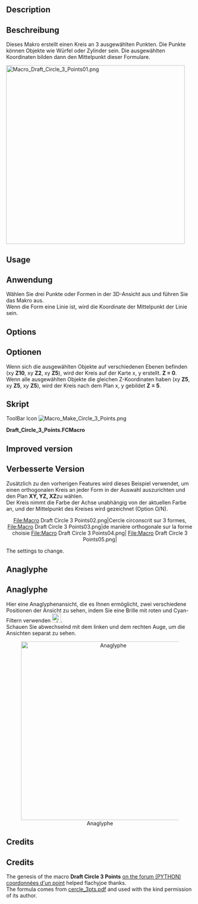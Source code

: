 <languages/>

{{Macro/de
|Name=Macro Draft Circle 3 Points
|Icon=Macro_Make_Circle_3_Points.png
|Name/de=Macro Draft Circle 3 Points
|Description=Erzeugt einen Kreis aus 3 ausgewählten Punkten.
|Author=Mario52
|Version=01.00
|Date=2013-03-11
|FCVersion=Alle
|Download=[https://wiki.freecad.org/images/c/c7/Macro_Make_Circle_3_Points.png ToolBar Icon]
}}

<div lang="en" dir="ltr" class="mw-content-ltr">
==Description==
</div>

<div class="mw-translate-fuzzy">
== Beschreibung ==
Dieses Makro erstellt einen Kreis an 3 ausgewählten Punkten. Die Punkte können Objekte wie Würfel oder Zylinder sein. Die ausgewählten Koordinaten bilden dann den Mittelpunkt dieser Formulare.

[[File:Macro Draft Circle 3 Points01.png|480px]]
{{Caption|Circle built on 3 selected points}}
</div>

<div lang="en" dir="ltr" class="mw-content-ltr">
==Usage==
</div>

<div class="mw-translate-fuzzy">
==Anwendung==
Wählen Sie drei Punkte oder Formen in der 3D-Ansicht aus und führen Sie das Makro aus. <br />
Wenn die Form eine Linie ist, wird die Koordinate der Mittelpunkt der Linie sein.
</div>

<div lang="en" dir="ltr" class="mw-content-ltr">
==Options==
</div>

<div class="mw-translate-fuzzy">
== Optionen ==
Wenn sich die ausgewählten Objekte auf verschiedenen Ebenen befinden (xy '''Z10''', xy '''Z2''', xy '''Z5'''), wird der Kreis auf der Karte x, y  erstellt. '''Z = 0'''. <br />
Wenn alle ausgewählten Objekte die gleichen Z-Koordinaten haben (xy '''Z5''', xy '''Z5''', xy '''Z5'''), wird der Kreis nach dem Plan x, y gebildet '''Z = 5'''.
</div>

<span id="Script"></span>
==Skript==

<div lang="en" dir="ltr" class="mw-content-ltr">
ToolBar Icon [[Image:Macro_Make_Circle_3_Points.png]]
</div>

'''Draft_Circle_3_Points.FCMacro'''

{{MacroCode|code=
# -*- coding: utf-8 -*-
# créer un cercle à partir de 3 points sélectionnés sur le plan X,Y
# 04/03/2013
# la formule provient de
# http://www-obs.univ-lyon1.fr/labo/fc/Ateliers_archives/ateliers_2005-06/cercle_3pts.pdf
# lire la note dans le pdf, sur l'ordre de sélection des points,
# si la formule renvoie une erreur (exemple les 3 points dans le même alignement)
#
import Draft, Part, FreeCAD, math, PartGui, FreeCADGui
from math import sqrt, pi, sin, cos
from FreeCAD import Base

# prendre les objets sélectionnés
sel = FreeCADGui.Selection.getSelection()
i=0
centreX=0
centreY=0
rayon=0
# S'il y a 3 points sélectionnés alors..
if len(sel)==3 :
	i=0
	ta=[0,0,0,0,0,0,0,0,0]
	for obj in sel:
		x=(obj.Shape.BoundBox.Center)
		ta[i+0]=(x.x)
		ta[i+1]=(x.y)
		ta[i+2]=(x.z)
		i=i+3
# Affectation des variables
	x_point_1=ta[0]
	y_point_1=ta[1]
	z_point_1=ta[2]
	
	x_point_2=ta[3]
	y_point_2=ta[4]
	z_point_2=ta[5]
	
	x_point_3=ta[6]
	y_point_3=ta[7]
	z_point_3=ta[8]
# Calcul des coordonnées du centre du cercle	
	centreX =((x_point_3**2-x_point_2**2+y_point_3**2-y_point_2**2)/(2*(y_point_3-y_point_2))-(x_point_2**2-x_point_1**2+y_point_2**2-y_point_1**2)/(2*(y_point_2-y_point_1)))/((x_point_3-x_point_2)/(y_point_3-y_point_2)-(x_point_2-x_point_1)/(y_point_2-y_point_1))
	centreY =-(x_point_2-x_point_1)/(y_point_2-y_point_1)*centreX+(x_point_2**2-x_point_1**2+y_point_2**2-y_point_1**2)/(2*(y_point_2-y_point_1))
	rayon =sqrt((x_point_1-centreX)**2+(y_point_1-centreY)**2)
# Définition de la coordonnée Z
# Si toutes les coordonnées Z sont égales le centreZ s'aligne à la coordonnée Z
	if z_point_1==z_point_2 and z_point_2==z_point_3:
		centreZ=z_point_1
	else:
# Si une coordonnée est différente alors Z=0
		centreZ=0
# Création du cercle
	pl=FreeCAD.Placement()
	pl.Rotation.Q=(0.0,-0.0,-0.0,1.0)
	pl.Base=FreeCAD.Vector(centreX,centreY,centreZ)
	Draft.makeCircle((rayon),placement=pl,face=False,support=None)
# Affiche le résultat dans la Vue rapport de FreeCAD
	FreeCAD.Console.PrintMessage("Coordonnée X : "+str(centreX)+"\r\n")
	FreeCAD.Console.PrintMessage("Coordonnée Y : "+str(centreY)+"\r\n")
	FreeCAD.Console.PrintMessage("Coordonnée Z : "+str(centreZ)+"\r\n")
	FreeCAD.Console.PrintMessage("Rayon        : "+str(rayon  )+"\r\n")
else:
# Si la condition n'est pas remplie, recommencer
	FreeCAD.Console.PrintError("Sélectionnez 3 points et recommencez\r\n")

}}

<div lang="en" dir="ltr" class="mw-content-ltr">
==Improved version==
</div>

<div class="mw-translate-fuzzy">
==Verbesserte Version==
Zusätzlich zu den vorherigen Features wird dieses Beispiel verwendet, um einen orthogonalen Kreis an jeder Form in der Auswahl auszurichten und den Plan '''XY, YZ, XZ'''zu wählen. <br />
Der Kreis nimmt die Farbe der Achse unabhängig von der aktuellen Farbe an, und der Mittelpunkt des Kreises wird gezeichnet (Option O/N).
</div>

<center>
<gallery widths="200" heights="100">
File:Macro Draft Circle 3 Points02.png|Cercle circonscrit sur 3 formes,
File:Macro Draft Circle 3 Points03.png|de manière orthogonale sur la forme choisie
File:Macro Draft Circle 3 Points04.png|
File:Macro Draft Circle 3 Points05.png|
</gallery>
</center>
 
{{clear}}
The settings to change.

{{MacroCode|code=
# Change the values here below
			# mode by default vueChoix = 0 and alignerSur = 0
	vueChoix=0	# choice of the top view = 1 XY, view Front = 2 ZX, Right view = 3 ZY
	alignerSur=0	# Aligns the circle shaped the choice (1,2 or 3) or Z = 0
	afficherPoint=1	# Displays the center point of the circle
}}

{{MacroCode|code=
# -*- coding: utf-8 -*-
# créer un cercle à partir de 3 points séléctionnés
# avec comme options le cercle peut être construit sur un plans au choix
# à la coordonnée d'une des trois formes sélectionnées au choix
# et création du point central O/N
# 04/03/2013 , 07/09/2018 replace PyQt4 to PySide
# la formule provient de
# http://www-obs.univ-lyon1.fr/labo/fc/Ateliers_archives/ateliers_2005-06/cercle_3pts.pdf
# lire la note dans le pdf, sur l'ordre de sélection des points,
# si la formule renvoie une erreur (exemple les 3 points dans le même alignement)
#
import Draft, Part, FreeCAD, math, PartGui, FreeCADGui
from math import sqrt, pi, sin, cos
from FreeCAD import Base
from PySide import QtCore, QtGui

def errorDialog(msg):
    # Create a simple dialog QMessageBox
    # The first argument indicates the icon used: one of QtGui.QMessageBox.{NoIcon, Information, Warning, Critical, Question} 
	diag = QtGui.QMessageBox(QtGui.QMessageBox.Critical,u"Error Message",msg)
	diag.setWindowModality(QtCore.Qt.ApplicationModal)
	diag.exec_()

def affiche(x,y,z,rayon,r,v,b,afficherPoint):
	pl.Base=FreeCAD.Vector(x,y,z)
	Draft.makeCircle((rayon),placement=pl,face=False,support=None)
	FreeCADGui.activeDocument().activeObject().LineColor = (r,v,b)
	if afficherPoint==1:
		Draft.makePoint(x,y,z)
	diag = QtGui.QMessageBox(QtGui.QMessageBox.Information,u"Coordinates",u"Coordinates X : "+str(x)+"\r\n"+u"Coordinates Y : "+str(y)+"\n"+u"Coordinates Z : "+str(z)+"\nRayon\t     : "+str(rayon))
	diag.setWindowModality(QtCore.Qt.ApplicationModal)
	diag.exec_()

# prendre les objets selectionnes
sel = FreeCADGui.Selection.getSelection()
i=0
centreX=0;centreY=0;rayon=0

# S'il y a 3 points sélectionnés alors..
if len(sel)==3 :
	i=0
	ta=[0,0,0,0,0,0,0,0,0]
	for obj in sel:
		x=(obj.Shape.BoundBox.Center)
		ta[i+0]=(x.x)
		ta[i+1]=(x.y)
		ta[i+2]=(x.z)
		i=i+3
# Change the values here below
			# mode by default vueChoix = 0 and alignerSur = 0
	vueChoix=0	# choice of the top view = 1 XY, view Front = 2 ZX, Right view = 3 ZY
	alignerSur=0	# Aligns the circle shaped the choice (1,2 or 3) or Z = 0
	afficherPoint=1	# Displays the center point of the circle

    # Affectation des variables
	if vueChoix==3:		# View of right ZY (Red)
 	  	z_point_1=ta[0]
		x_point_1=ta[1]
		y_point_1=ta[2]
	
		z_point_2=ta[3]
		x_point_2=ta[4]
		y_point_2=ta[5]
	
		z_point_3=ta[6]
		x_point_3=ta[7]
		y_point_3=ta[8]

	elif vueChoix==2:	# Front view ZX (Green)
 	  	y_point_1=ta[0]
		z_point_1=ta[1]
		x_point_1=ta[2]
	
		y_point_2=ta[3]
		z_point_2=ta[4]
		x_point_2=ta[5]
	
		y_point_3=ta[6]
		z_point_3=ta[7]
		x_point_3=ta[8]

	else:			# Top view XY (blue)
 	  	x_point_1=ta[0]
		y_point_1=ta[1]
		z_point_1=ta[2]
	
		x_point_2=ta[3]
		y_point_2=ta[4]
		z_point_2=ta[5]
	
		x_point_3=ta[6]
		y_point_3=ta[7]
		z_point_3=ta[8]

    # Calculation of coordinates of the center of the circle	
	try:
		centreX =((x_point_3**2-x_point_2**2+y_point_3**2-y_point_2**2)/(2*(y_point_3-y_point_2))-(x_point_2**2-x_point_1**2+y_point_2**2-y_point_1**2)/(2*(y_point_2-y_point_1)))/((x_point_3-x_point_2)/(y_point_3-y_point_2)-(x_point_2-x_point_1)/(y_point_2-y_point_1))
		centreY =-(x_point_2-x_point_1)/(y_point_2-y_point_1)*centreX+(x_point_2**2-x_point_1**2+y_point_2**2-y_point_1**2)/(2*(y_point_2-y_point_1))
		rayon =sqrt((x_point_1-centreX)**2+(y_point_1-centreY)**2)
	except:
		errorDialog(u"Impossible calculation too aligned elements")
	else:
	#finally: sera TOUJOURS exécuté
	   # Definition of the coordinate Z
		centreZ=0
	    # Création du cercle
		pl=FreeCAD.Placement()
		if vueChoix==1:	# Plan XY Dessus
			pl.Rotation.Q=(0,0,0,1.0)
			if alignerSur==1:	
				affiche(centreX,centreY,z_point_1,rayon,0.0,0.0,1.0,afficherPoint)
			elif alignerSur==2:
				affiche(centreX,centreY,z_point_2,rayon,0.0,0.0,1.0,afficherPoint)
			elif alignerSur==3:
				affiche(centreX,centreY,z_point_3,rayon,0.0,0.0,1.0,afficherPoint)
		elif vueChoix==2: # Plan XZ Face
			pl.Rotation.Q=(1,0,0,1.0)
			if alignerSur==1:	
				affiche(centreY,z_point_1,centreX,rayon,0.0,1.0,0.0,afficherPoint)
			elif alignerSur==2:
				affiche(centreY,z_point_2,centreX,rayon,0.0,1.0,0.0,afficherPoint)
			elif alignerSur==3:
				affiche(centreY,z_point_3,centreX,rayon,0.0,1.0,0.0,afficherPoint)
		elif vueChoix==3: # Plan YZ Droite
			pl.Rotation.Q=(0,1,0,1.0)
			if alignerSur==1:	
				affiche(z_point_1,centreX,centreY,rayon,1.0,0.0,0.0,afficherPoint)
			elif alignerSur==2:
				affiche(z_point_2,centreX,centreY,rayon,1.0,0.0,0.0,afficherPoint)
			elif alignerSur==3:
				affiche(z_point_3,centreX,centreY,rayon,1.0,0.0,0.0,afficherPoint)
		else:	# modifier pour avoir XYZ
			# si les coordonnées Z sont égales alors le cercle s'aligne à Z
			if z_point_1==z_point_2 and z_point_2==z_point_3:
				centreZ=z_point_1
				affiche(centreX,centreY,z_point_1,rayon,0.0,0.0,0.0,afficherPoint)
			else:
	        	# Si une coordonnée est différente alors Z=0
				affiche(centreX,centreY,0,rayon,0.0,0.0,0.0,afficherPoint)

else:
    # Si la condition n'est pas remplie, recommencer
	errorDialog(u"Select 3 points and repeat")
	#FreeCAD.Console.PrintError("Select 3 points and repeatr\n")

}}

<div lang="en" dir="ltr" class="mw-content-ltr">
==Anaglyphe==
</div>

<div class="mw-translate-fuzzy">
== Anaglyphe ==
Hier eine Anaglyphenansicht, die es Ihnen ermöglicht, zwei verschiedene Positionen der Ansicht zu sehen, indem Sie eine Brille mit roten und Cyan-Filtern verwenden [[Image: Anaglyph_Tango.png|24px]]. <br />
Schauen Sie abwechselnd mit dem linken und dem rechten Auge, um die Ansichten separat zu sehen.

<center>
[[File:Cercle3Points2D_anaglyphe.png|480px|Anaglyphe]]
</center>
{{clear}}
</div>

<div lang="en" dir="ltr" class="mw-content-ltr">
==Credits==
</div>

<div class="mw-translate-fuzzy">
==Credits==
The genesis of the macro '''Draft Circle 3 Points''' [https://forum.freecad.org/viewtopic.php?f=12&t=3696&sid=17886f953113e162dc9a4a843e1fce94 on the forum (PYTHON) coordonnées d'un point] helped flachyjoe thanks.<br />
The formula comes from [http://www-obs.univ-lyon1.fr/labo/fc/Ateliers_archives/ateliers_2005-06/cercle_3pts.pdf cercle_3pts.pdf] and used with the kind permission of its author.
</div>